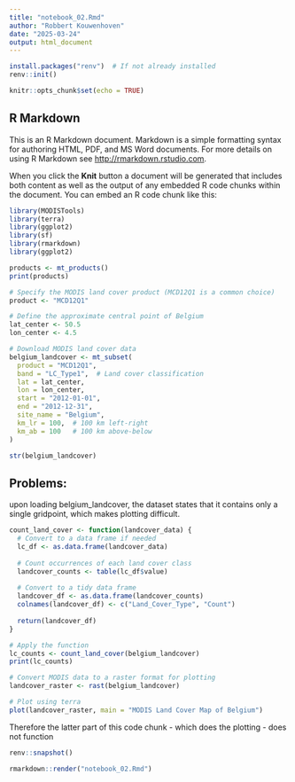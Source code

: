 ```yaml
---
title: "notebook_02.Rmd"
author: "Robbert Kouwenhoven"
date: "2025-03-24"
output: html_document
---
```

```r
install.packages("renv")  # If not already installed
renv::init()
```

```r
knitr::opts_chunk$set(echo = TRUE)
```

## R Markdown

This is an R Markdown document. Markdown is a simple formatting syntax for authoring HTML, PDF, and MS Word documents. For more details on using R Markdown see <http://rmarkdown.rstudio.com>.

When you click the **Knit** button a document will be generated that includes both content as well as the output of any embedded R code chunks within the document. You can embed an R code chunk like this:

```r
library(MODISTools)
library(terra)
library(ggplot2)
library(sf)
library(rmarkdown)
library(ggplot2)

products <- mt_products()
print(products)

# Specify the MODIS land cover product (MCD12Q1 is a common choice)
product <- "MCD12Q1"

# Define the approximate central point of Belgium
lat_center <- 50.5
lon_center <- 4.5

# Download MODIS land cover data
belgium_landcover <- mt_subset(
  product = "MCD12Q1",
  band = "LC_Type1",  # Land cover classification
  lat = lat_center,  
  lon = lon_center,
  start = "2012-01-01",
  end = "2012-12-31",
  site_name = "Belgium",
  km_lr = 100,  # 100 km left-right
  km_ab = 100   # 100 km above-below
)

str(belgium_landcover)
```


## Problems:

upon loading belgium_landcover, the dataset states that it contains only a single gridpoint, which makes plotting difficult.

```r
count_land_cover <- function(landcover_data) {
  # Convert to a data frame if needed
  lc_df <- as.data.frame(landcover_data)
  
  # Count occurrences of each land cover class
  landcover_counts <- table(lc_df$value)
  
  # Convert to a tidy data frame
  landcover_df <- as.data.frame(landcover_counts)
  colnames(landcover_df) <- c("Land_Cover_Type", "Count")
  
  return(landcover_df)
}

# Apply the function
lc_counts <- count_land_cover(belgium_landcover)
print(lc_counts)

# Convert MODIS data to a raster format for plotting
landcover_raster <- rast(belgium_landcover)

# Plot using terra
plot(landcover_raster, main = "MODIS Land Cover Map of Belgium")
```

Therefore the latter part of this code chunk - which does the plotting - does not function
```r
renv::snapshot()
```

```r
rmarkdown::render("notebook_02.Rmd")
```


